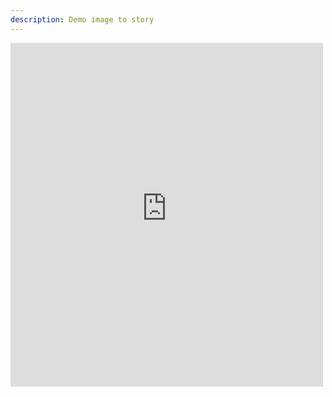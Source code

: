```yaml
---
description: Demo image to story
---
```


<iframe
	src="https://fffiloni-image-to-story.hf.space"
	frameborder="0"
	width="500"
	height="550"
></iframe>
